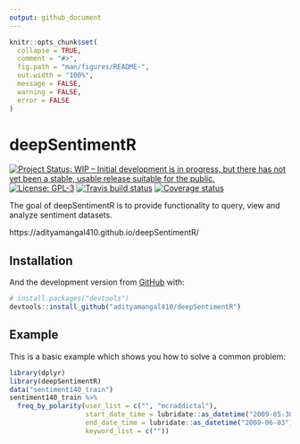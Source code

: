 ```yaml
---
output: github_document
---
```


<!-- README.md is generated from README.Rmd. Please edit that file -->

```r
knitr::opts_chunk$set(
  collapse = TRUE,
  comment = "#>",
  fig.path = "man/figures/README-",
  out.width = "100%",
  message = FALSE, 
  warning = FALSE,
  error = FALSE
)
```
# deepSentimentR

<!-- badges: start -->
[![Project Status: WIP – Initial development is in progress, but there has not yet been a stable, usable release suitable for the public.](https://www.repostatus.org/badges/latest/wip.svg)](https://www.repostatus.org/#wip) [![License: GPL-3](https://img.shields.io/badge/License-GPLv3-yellow.svg)](https://opensource.org/licenses/GPL-3.0) [![Travis build status](https://travis-ci.org/adityamangal410/deepSentimentR.svg?branch=master)](https://travis-ci.org/adityamangal410/deepSentimentR) [![Coverage status](https://codecov.io/gh/adityamangal410/deepSentimentR/branch/master/graph/badge.svg)](https://codecov.io/github/adityamangal410/deepSentimentR?branch=master)
<!-- badges: end -->

The goal of deepSentimentR is to provide functionality to query, view and analyze sentiment datasets. 

https://adityamangal410.github.io/deepSentimentR/

## Installation

<!--
You can install the released version of deepSentimentR from [CRAN](https://CRAN.R-project.org) with:

``` r
install.packages("deepSentimentR")
```
-->

And the development version from [GitHub](https://github.com/) with:

``` r
# install.packages("devtools")
devtools::install_github("adityamangal410/deepSentimentR")
```
## Example

This is a basic example which shows you how to solve a common problem:

```r
library(dplyr)
library(deepSentimentR)
data("sentiment140_train")
sentiment140_train %>% 
  freq_by_polarity(user_list = c("", "mcraddictal"), 
                   start_date_time = lubridate::as_datetime("2009-05-30"),
                   end_date_time = lubridate::as_datetime("2009-06-03"),
                   keyword_list = c(""))
```
